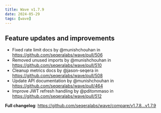 ```yaml
---
title: Wave v1.7.9
date: 2024-05-29
tags: [wave]
---
```


## Feature updates and improvements

- Fixed rate limit docs by @munishchouhan in https://github.com/seqeralabs/wave/pull/506
- Removed unused imports by @munishchouhan in https://github.com/seqeralabs/wave/pull/510
- Cleanup metrics docs by @jason-seqera in https://github.com/seqeralabs/wave/pull/508
- Update API documentation by @munishchouhan in https://github.com/seqeralabs/wave/pull/464
- Improve JWT refresh handling by @pditommaso in https://github.com/seqeralabs/wave/pull/512

**Full changelog**: https://github.com/seqeralabs/wave/compare/v1.7.8...v1.7.9
